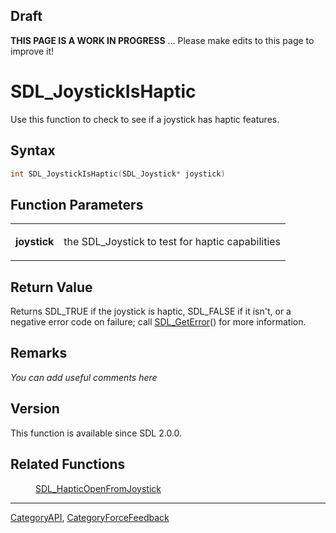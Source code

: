 == Draft ==

'''THIS PAGE IS A WORK IN PROGRESS''' ... Please make edits to this page to improve it!


= SDL_JoystickIsHaptic =
Use this function to check to see if a joystick has haptic features.


== Syntax ==
<syntaxhighlight lang='c++'>
int SDL_JoystickIsHaptic(SDL_Joystick* joystick)
</syntaxhighlight>

== Function Parameters ==
{|
|'''joystick'''
|the SDL_Joystick to test for haptic capabilities
|}

== Return Value ==
Returns SDL_TRUE if the joystick is haptic, SDL_FALSE if it isn't, or a negative error code on failure; call [[SDL_GetError]]() for more information.

== Remarks ==
''You can add useful comments here''

== Version ==
This function is available since SDL 2.0.0.

== Related Functions ==
:[[SDL_HapticOpenFromJoystick]]

----
[[CategoryAPI]], [[CategoryForceFeedback]]
